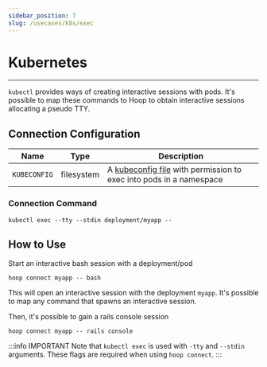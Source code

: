 ```yaml
---
sidebar_position: 7
slug: /usecases/k8s/exec
---
```



# Kubernetes

<ConnectOnHoopButton url='https://app.hoop.dev/connections/command-line/new?data=ewogICAgIm5hbWUiOiJteS1rdWJlcm5ldHMtZXhlYyIsCiAgICAidHlwZSI6ImNvbW1hbmQtbGluZSIsCiAgICAiaWNvbl9uYW1lIjogImt1YmVybmV0ZXMiLAogICAgInNlY3JldCI6IHsKICAgICAgICAiZmlsZXN5c3RlbTpLVUJFQ09ORklHIjoiIiwKICAgICAgICAiZW52dmFyOkRFUExPWV9OQU1FIjogIiIsCiAgICAgICAgImVudnZhcjpOQU1FU1BBQ0UiOiAiIgogICAgfSwKICAgICJjb21tYW5kIjogWyJrdWJlY3RsIiwgImV4ZWMiLCAiLS10dHkiLCAiLS1zdGRpbiIsICIkREVQTE9ZX05BTUUiLCAiLS1uYW1lc3BhY2UiLCAiJE5BTUVTUEFDRSIsICItLSJdCn0=' />

---

`kubectl` provides ways of creating interactive sessions with pods. It's possible to map these commands to Hoop to obtain interactive sessions allocating a pseudo TTY.

## Connection Configuration

| Name         | Type       | Description                                                                                                                                                 |
| ------------ | ---------- | ----------------------------------------------------------------------------------------------------------------------------------------------------------- |
| `KUBECONFIG` | filesystem | A [kubeconfig file](https://kubernetes.io/docs/concepts/configuration/organize-cluster-access-kubeconfig/) with permission to exec into pods in a namespace |

### Connection Command

```shell
kubectl exec --tty --stdin deployment/myapp --
```

## How to Use

Start an interactive bash session with a deployment/pod

```shell
hoop connect myapp -- bash
```

This will open an interactive session with the deployment `myapp`.
It's possible to map any command that spawns an interactive session.

Then, it's possible to gain a rails console session

```shell
hoop connect myapp -- rails console
```

:::info IMPORTANT
Note that `kubectl exec` is used with `-tty` and `--stdin` arguments. These flags are required when using `hoop connect`.
:::
